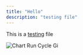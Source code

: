 ```yaml
---
title: "Hello"
description: "testing file"
---
```


This is a [testing](https://google.com) file

<img
  src="/images/Chart-run-cycle.gif"
  alt="Chart Run Cycle Gi"
  className="my-0"
/>